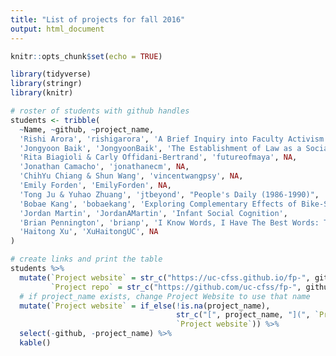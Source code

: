 ```yaml
---
title: "List of projects for fall 2016"
output: html_document
---
```


```r
knitr::opts_chunk$set(echo = TRUE)
```

```r
library(tidyverse)
library(stringr)
library(knitr)

# roster of students with github handles
students <- tribble(
  ~Name, ~github, ~project_name,
  'Rishi Arora', 'rishigarora', 'A Brief Inquiry into Faculty Activism',
  'Jongyoon Baik', 'JongyoonBaik', 'The Establishment of Law as a Social Norm in China',
  'Rita Biagioli & Carly Offidani-Bertrand', 'futureofmaya', NA,
  'Jonathan Camacho', 'jonathanecm', NA,
  'ChihYu Chiang & Shun Wang', 'vincentwangpsy', NA,
  'Emily Forden', 'EmilyForden', NA,
  'Tong Ju & Yuhao Zhuang', 'jtbeyond', "People's Daily (1986-1990)",
  'Bobae Kang', 'bobaekang', 'Exploring Complementary Effects of Bike-Sharing System on Public Transit Ridership in Chicago',
  'Jordan Martin', 'JordanAMartin', 'Infant Social Cognition',
  'Brian Pennington', 'brianp', 'I Know Words, I Have The Best Words: Text Analysis of 2016 Campaign Speeches',
  'Haitong Xu', 'XuHaitongUC', NA
)

# create links and print the table
students %>%
  mutate(`Project website` = str_c("https://uc-cfss.github.io/fp-", github),
         `Project repo` = str_c("https://github.com/uc-cfss/fp-", github)) %>%
  # if project_name exists, change Project Website to use that name
  mutate(`Project website` = if_else(!is.na(project_name),
                                     str_c("[", project_name, "](", `Project website`, ")"),
                                     `Project website`)) %>%
  select(-github, -project_name) %>%
  kable()
```